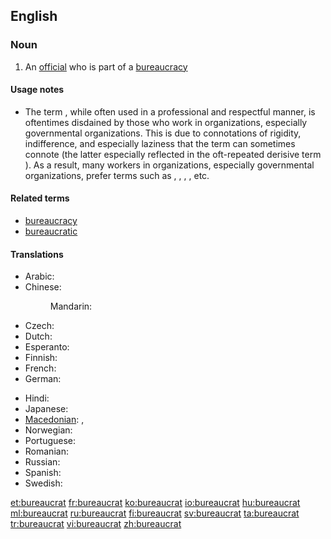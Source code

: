 {{selfref|For Wiktionary's bureaucrats, see [[Wiktionary:Bureaucrats]]}}
==English==

===Noun===
{{en-noun}}

# An [[official]] who is part of a [[bureaucracy]]

====Usage notes====
* {{sense|an official}} The term {{term||bureaucrat}}, while often used in a professional and respectful manner, is oftentimes disdained by those who work in organizations, especially governmental organizations. This is due to connotations of rigidity, indifference, and especially laziness that the term can sometimes connote (the latter especially reflected in the oft-repeated derisive term {{term||[[lazy]] bureaucrat}}). As a result, many workers in organizations, especially governmental organizations, prefer terms such as {{term|manager}}, {{term|public manager}}, {{term|public servant}}, {{term|public official}}, etc.

====Related terms====
* [[bureaucracy]]
* [[bureaucratic]]

====Translations====
{{trans-top|An official in a bureaucracy}}
* Arabic: {{t|ar|بيروقراطي|m|tr=biruqraaTiy}}
* Chinese:
*: Mandarin: {{t-|cmn|官僚|tr=guānliáo|sc=Hani}}
* Czech: {{t-|cs|byrokrat|m}}
* Dutch: {{t|nl|bureaucraat|m}}
* Esperanto: {{t-|eo|burokrato|xs=Esperanto}}
* Finnish: {{t+|fi|byrokraatti}}
* French: {{t+|fr|bureaucrate|m}}
* German: {{t+|de|Bürokrat|m}}
{{trans-mid}}
* Hindi: {{t|hi|नौकरशाह|tr=naukraśāh|xs=Hindi}}
* Japanese: {{t-|ja|官僚|tr=かんりょう, kanryō}}
* [[Macedonian]]: {{t|mk|бирократ|m|tr=birokrát}},  {{t-|mk|чиновник|m|tr=čínovnik}}
* Norwegian: {{t-|no|byråkrat|m}}
* Portuguese: {{t-|pt|burocrata}} {{m|f}}
* Romanian: {{t|ro|birocrat|m}}
* Russian: {{t+|ru|бюрократ|m|tr=bjurokrát}}
* Spanish: {{t|es|burócrata|m|f}}
* Swedish: {{t-|sv|byråkrat|c}}
{{trans-bottom}}

[[et:bureaucrat]]
[[fr:bureaucrat]]
[[ko:bureaucrat]]
[[io:bureaucrat]]
[[hu:bureaucrat]]
[[ml:bureaucrat]]
[[ru:bureaucrat]]
[[fi:bureaucrat]]
[[sv:bureaucrat]]
[[ta:bureaucrat]]
[[tr:bureaucrat]]
[[vi:bureaucrat]]
[[zh:bureaucrat]]